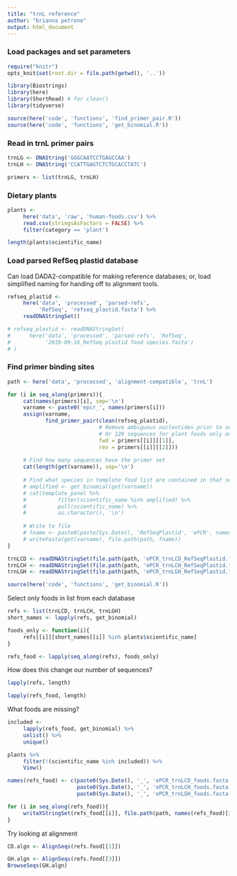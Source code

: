 ```yaml
---
title: "trnL reference"
author: "brianna petrone"
output: html_document
---
```

### Load packages and set parameters

```r
require("knitr")
opts_knit$set(root.dir = file.path(getwd(), '..'))
```

```r
library(Biostrings)
library(here)
library(ShortRead) # for clean()
library(tidyverse)

source(here('code', 'functions', 'find_primer_pair.R'))
source(here('code', 'functions', 'get_binomial.R'))
```

### Read in trnL primer pairs

```r
trnLG <- DNAString('GGGCAATCCTGAGCCAA')
trnLH <- DNAString('CCATTGAGTCTCTGCACCTATC')

primers <- list(trnLG, trnLH)
```

### Dietary plants

```r
plants <- 
     here('data', 'raw', 'human-foods.csv') %>% 
     read.csv(stringsAsFactors = FALSE) %>%
     filter(category == 'plant')

length(plants$scientific_name)
```

### Load parsed RefSeq plastid database

Can load DADA2-compatible for making reference databases; or, load simplified naming for handing off to alignment tools.
```r
refseq_plastid <- 
     here('data', 'processed', 'parsed-refs', 
          'RefSeq', 'refseq_plastid.fasta') %>%
     readDNAStringSet()

# refseq_plastid <- readDNAStringSet(
#      here('data', 'processed', 'parsed-refs', 'RefSeq', 
#           '2019-09-16_RefSeq plastid food species.fasta')
# )
```

### Find primer binding sites
```r
path <- here('data', 'processed', 'alignment-compatible', 'trnL')

for (i in seq_along(primers)){
     cat(names(primers)[i], sep='\n')
     varname <- paste0('epcr_', names(primers[i]))
     assign(varname,
            find_primer_pair(clean(refseq_plastid), 
                             # Remove ambiguous nucleotides prior to search (leaving 2,910 sequences)
                             # Or 120 sequences for plant foods only on 2019/9/16
                             fwd = primers[[i]][[1]],
                             rev = primers[[i]][[2]]))
            
     # Find how many sequences have the primer set
     cat(length(get(varname)), sep='\n')
     
     # Find what species in template food list are contained in that set
     # amplified <- get_binomial(get(varname))
     # cat(template_panel %>%
     #          filter(scientific_name %in% amplified) %>%
     #          pull(scientific_name) %>%
     #          as.character(), '\n')
     
     # Write to file
     # fname <- paste0(paste(Sys.Date(), 'RefSeqPlastid', 'ePCR', names(primers[i]), sep='_'), '.fasta')
     # writeFasta(get(varname), file.path(path, fname))
}
```

```r
trnLCD <- readDNAStringSet(file.path(path, 'ePCR_trnLCD_RefSeqPlastid.fasta'))
trnLCH <- readDNAStringSet(file.path(path, 'ePCR_trnLCH_RefSeqPlastid.fasta'))
trnLGH <- readDNAStringSet(file.path(path, 'ePCR_trnLGH_RefSeqPlastid.fasta'))
```

```r
source(here('code', 'functions', 'get_binomial.R'))
```
Select only foods in list from each database
```r
refs <- list(trnLCD, trnLCH, trnLGH)
short_names <- lapply(refs, get_binomial)

foods_only <- function(i){
     refs[[i]][short_names[[i]] %in% plants$scientific_name]
}

refs_food <- lapply(seq_along(refs), foods_only)
```
How does this change our number of sequences?
```r
lapply(refs, length)
```
```r
lapply(refs_food, length)
```
What foods are missing?
```r
included <- 
     lapply(refs_food, get_binomial) %>%
     unlist() %>%
     unique()

plants %>% 
     filter(!(scientific_name %in% included)) %>% 
     View()
```

```r
names(refs_food) <- c(paste0(Sys.Date(), '_', 'ePCR_trnLCD_foods.fasta'),
                      paste0(Sys.Date(), '_', 'ePCR_trnLCH_foods.fasta'),
                      paste0(Sys.Date(), '_', 'ePCR_trnLGH_foods.fasta'))

for (i in seq_along(refs_food)){
     writeXStringSet(refs_food[[i]], file.path(path, names(refs_food)[i]))
}
```
Try looking at alignment
```r
CD.algn <- AlignSeqs(refs.food[[1]])
```
```r
GH.algn <- AlignSeqs(refs.food[[3]])
BrowseSeqs(GH.algn)
```


